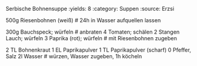 Serbische Bohnensuppe
:yields: 8
:category: Suppen
:source: Erzsi

500g Riesenbohnen (weiß)
# 24h in Wasser aufquellen lassen

300g Bauchspeck; würfeln
# anbraten
4 Tomaten; schälen
2 Stangen Lauch; würfeln
3 Paprika (rot); würfeln
# mit Riesenbohnen zugeben

2 TL Bohnenkraut
1 EL Paprikapulver
1 TL Paprikapulver (scharf)
0 Pfeffer, Salz
2l Wasser
# würzen, Wasser zugeben, 1h köcheln

